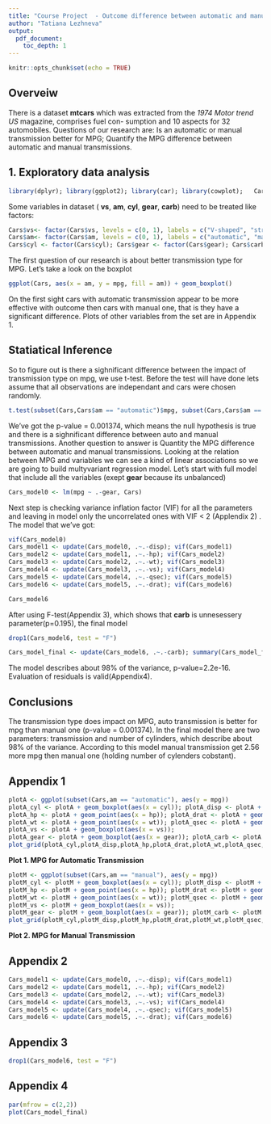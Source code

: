 ```yaml
---
title: "Course Project  - Outcome difference between automatic and manual transmissions reasearch  "
author: "Tatiana Lezhneva"
output: 
  pdf_document: 
    toc_depth: 1
---
```

```r
knitr::opts_chunk$set(echo = TRUE)
```
## Overveiw 
There is a dataset __mtcars__ which was extracted from the _1974 Motor trend US_ magazine, comprises fuel con- sumption and 10 aspects for 32 automobiles. Questions of our research are: Is an automatic or manual transmission better for MPG; Quantify the MPG difference between automatic and manual transmissions.

## 1. Exploratory data analysis
```r
library(dplyr); library(ggplot2); library(car); library(cowplot);   Cars <- mtcars
```
Some variables in dataset ( __vs__, __am__, __cyl__, __gear__, __carb__) need to be treated like factors:
```r
Cars$vs<- factor(Cars$vs, levels = c(0, 1), labels = c("V-shaped", "straight"))
Cars$am<- factor(Cars$am, levels = c(0, 1), labels = c("automatic", "manual"))
Cars$cyl <- factor(Cars$cyl); Cars$gear <- factor(Cars$gear); Cars$carb <- factor(Cars$carb)
```
The first question of our research is about better transmission type for MPG. Let's take a look on the boxplot
```r
ggplot(Cars, aes(x = am, y = mpg, fill = am)) + geom_boxplot()
```

On the first sight cars with automatic transmission appear to be more effective with outcome then cars with manual one, that is they have a significant difference. Plots of other variables from the set are in Appendix 1. 

## Statiatical Inference
So to figure out is there a sighnificant difference between the impact of transmission type on mpg, we use t-test. Before the test will have done lets assume that all observations are independant and cars were chosen randomly.
```r
t.test(subset(Cars,Cars$am == "automatic")$mpg, subset(Cars,Cars$am == "manual")$mpg)
```
We've got the p-value = 0.001374, which means the null hypothesis is true and there is a sighnificant difference between auto and manual transmissions.
Another question to answer is Quantity the MPG difference between automatic and manual transmissions. 
Looking at the relation between MPG and variables we can see a kind of linear associations so we are going to build multyvariant regression model. Let's start with full model that include all the variables (exept __gear__ because its unbalanced) 
```r
Cars_model0 <- lm(mpg ~ .-gear, Cars)
```
Next step is checking variance inflation factor (VIF) for all the parameters and leaving in model only the uncorrelated ones with VIF < 2 (Applendix 2) . The model that we've got:
```r
vif(Cars_model0)
Cars_model1 <- update(Cars_model0, .~.-disp); vif(Cars_model1)
Cars_model2 <- update(Cars_model1, .~.-hp); vif(Cars_model2)
Cars_model3 <- update(Cars_model2, .~.-wt); vif(Cars_model3)
Cars_model4 <- update(Cars_model3, .~.-vs); vif(Cars_model4)
Cars_model5 <- update(Cars_model4, .~.-qsec); vif(Cars_model5)
Cars_model6 <- update(Cars_model5, .~.-drat); vif(Cars_model6)
```
```r
Cars_model6
```
After using F-test(Appendix 3), which shows that __carb__ is unnesessery parameter(p=0.195), the final model
```r
drop1(Cars_model6, test = "F")
```
```r
Cars_model_final <- update(Cars_model6, .~.-carb); summary(Cars_model_final)
```
The model describes about 98% of the variance, p-value=2.2e-16. Evaluation of residuals is valid(Appendix4).

## Conclusions
The transmission type does impact on MPG, auto transmission is better for mpg than manual one (p-value = 0.001374). In the final model there are two parameters: transmission and number of cylinders, which describe about 98% of the variance. According to this model manual transmission get 2.56 more mpg then manual one (holding number of cylenders cobstant).

## Appendix 1
```r
plotA <- ggplot(subset(Cars,am == "automatic"), aes(y = mpg))
plotA_cyl <- plotA + geom_boxplot(aes(x = cyl)); plotA_disp <- plotA + geom_point(aes(x = disp))
plotA_hp <- plotA + geom_point(aes(x = hp)); plotA_drat <- plotA + geom_point(aes(x = drat))
plotA_wt <- plotA + geom_point(aes(x = wt)); plotA_qsec <- plotA + geom_point(aes(x = qsec))
plotA_vs <- plotA + geom_boxplot(aes(x = vs)); 
plotA_gear <- plotA + geom_boxplot(aes(x = gear)); plotA_carb <- plotA + geom_boxplot(aes(x = carb))
plot_grid(plotA_cyl,plotA_disp,plotA_hp,plotA_drat,plotA_wt,plotA_qsec,plotA_vs,plotA_gear,plotA_carb, nrow = 3)
```

__Plot 1. MPG for Automatic Transmission__

```r
plotM <- ggplot(subset(Cars,am == "manual"), aes(y = mpg))
plotM_cyl <- plotM + geom_boxplot(aes(x = cyl)); plotM_disp <- plotM + geom_point(aes(x = disp))
plotM_hp <- plotM + geom_point(aes(x = hp)); plotM_drat <- plotM + geom_point(aes(x = drat))
plotM_wt <- plotM + geom_point(aes(x = wt)); plotM_qsec <- plotM + geom_point(aes(x = qsec))
plotM_vs <- plotM + geom_boxplot(aes(x = vs)); 
plotM_gear <- plotM + geom_boxplot(aes(x = gear)); plotM_carb <- plotM + geom_boxplot(aes(x = carb))
plot_grid(plotM_cyl,plotM_disp,plotM_hp,plotM_drat,plotM_wt,plotM_qsec,plotM_vs,plotM_gear,plotM_carb, nrow = 3) 
```

__Plot 2. MPG for Manual Transmission__

## Appendix 2
```r
Cars_model1 <- update(Cars_model0, .~.-disp); vif(Cars_model1)
Cars_model2 <- update(Cars_model1, .~.-hp); vif(Cars_model2)
Cars_model3 <- update(Cars_model2, .~.-wt); vif(Cars_model3)
Cars_model4 <- update(Cars_model3, .~.-vs); vif(Cars_model4)
Cars_model5 <- update(Cars_model4, .~.-qsec); vif(Cars_model5)
Cars_model6 <- update(Cars_model5, .~.-drat); vif(Cars_model6)
```

## Appendix 3
```r
drop1(Cars_model6, test = "F")
```

## Appendix 4
```r
par(mfrow = c(2,2))
plot(Cars_model_final)
```




